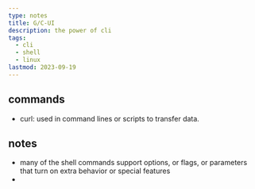 ```yaml
---
type: notes
title: G/C-UI
description: the power of cli
tags:
  - cli
  - shell
  - linux
lastmod: 2023-09-19
---
```


## commands

- curl: used in command lines or scripts to transfer data.

## notes

- many of the shell commands support options, or flags, or parameters that turn on extra behavior or special features
- 